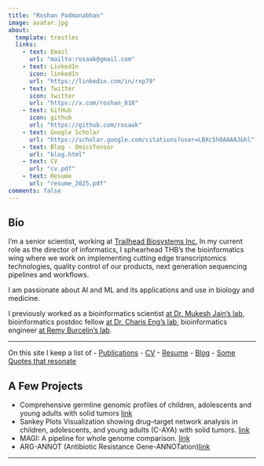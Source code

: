 ```yaml
---
title: "Roshan Padmanabhan"
image: avatar.jpg
about:
  template: trestles
  links:
    - text: Email
      url: "mailto:rosaak@gmail.com"
    - text: LinkedIn
      icon: linkedIn
      url: "https://linkedin.com/in/rxp79"
    - text: Twitter
      icon: twitter
      url: "https://x.com/roshan_818"
    - text: GitHub
      icon: github
      url: "https://github.com/rosaak"
    - text: Google Scholar
      url: "https://scholar.google.com/citations?user=LBXc5h0AAAAJ&hl"
    - text: Blog - OmicsTensor
      url: "blog.html"
    - text: CV
      url: "cv.pdf"
    - text: Resume
      url: "resume_2025.pdf"
comments: false
---
```

::: {.column-page}

## Bio

I’m a senior scientist, working at [Trailhead Biosystems Inc.](https://trailbio.com) In my current role as the director of informatics, I sphearhead THB's the bioinformatics wing where we work on implementing cutting edge transcriptomics technologies, quality control of our products, next generation sequencing pipelines and workflows. 

I am passionate about AI and ML and its applications and use in biology and medicine.

I previously worked as a bioinformatics scientist [at Dr. Mukesh Jain's lab](https://biomedical.brown.edu/people/mukesh-k-jain-md), bioinformatics postdoc fellow [at Dr. Charis Eng's lab](https://www.lerner.ccf.org/genomic-medicine/eng/#lab-investigator), bioinformatics engineer [at Remy Burcelin's lab](https://www.i2mc.inserm.fr/personne/remy-burcelin/).

---

On this site I keep a list of
- [Publications](papers)
- [CV](cv.pdf)
- [Resume](resume_2025.pdf)
- [Blog](blog.html)
- [Some Quotes that resonate](quotes)


## A Few Projects

- Comprehensive germline genomic profiles of children, adolescents and young adults with solid tumors [link](https://github.com/rosaak/germline_caya_solidtumor_analysis)
- Sankey Plots Visualization showing drug–target network analysis in children, adolescents, and young adults (C-AYA) with solid tumors. [link](https://github.com/rosaak/CAYA_Sankey_Daigrams)
- MAGI: A pipeline for whole genome comparison. [link](https://github.com/rosaak/magi/wiki)
- ARG-ANNOT (Antibiotic Resistance Gene-ANNOTation)[link](https://www.mediterranee-infection.com/acces-ressources/base-de-donnees/arg-annot-2/)


:::

---

<link rel="me" href="https://pages.github.com/rosaak/omics-tensor">

